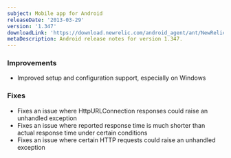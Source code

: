 ```yaml
---
subject: Mobile app for Android
releaseDate: '2013-03-29'
version: '1.347'
downloadLink: 'https://download.newrelic.com/android_agent/ant/NewRelic_Android_Agent_1.347.zip'
metaDescription: Android release notes for version 1.347.
---
```


### Improvements

* Improved setup and configuration support, especially on Windows

### Fixes

* Fixes an issue where HttpURLConnection responses could raise an unhandled exception
* Fixes an issue where reported response time is much shorter than actual response time under certain conditions
* Fixes an issue where certain HTTP requests could raise an unhandled exception
